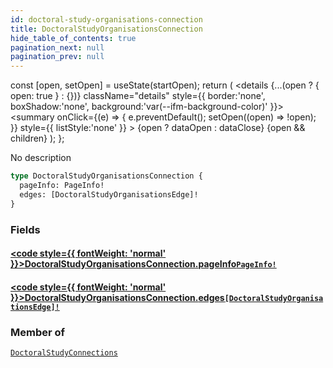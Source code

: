 ```yaml
---
id: doctoral-study-organisations-connection
title: DoctoralStudyOrganisationsConnection
hide_table_of_contents: true
pagination_next: null
pagination_prev: null
---
```







  const [open, setOpen] = useState(startOpen);
  return (
    <details {...(open ? { open: true } : {})} className="details" style={{ border:'none', boxShadow:'none', background:'var(--ifm-background-color)' }}>
      <summary
        onClick={(e) => {
          e.preventDefault();
          setOpen((open) => !open);
        }}
        style={{ listStyle:'none' }}
      >
      {open ? dataOpen : dataClose}
      </summary>
      {open && children}
    </details>
  );
};




No description


```graphql
type DoctoralStudyOrganisationsConnection {
  pageInfo: PageInfo!
  edges: [DoctoralStudyOrganisationsEdge]!
}
```




### Fields

#### [<code style={{ fontWeight: 'normal' }}>DoctoralStudyOrganisationsConnection.<b>pageInfo</b></code>](#)<Bullet />[`PageInfo!`](/cris/objects/page-info) <Badge class="secondary" text="non-null"/> <Badge class="secondary" text="object"/>
> 
> 

#### [<code style={{ fontWeight: 'normal' }}>DoctoralStudyOrganisationsConnection.<b>edges</b></code>](#)<Bullet />[`[DoctoralStudyOrganisationsEdge]!`](/cris/objects/doctoral-study-organisations-edge) <Badge class="secondary" text="non-null"/> <Badge class="secondary" text="object"/>
> 
> 



### Member of

[`DoctoralStudyConnections`](/cris/objects/doctoral-study-connections)  <Badge class="secondary" text="object"/>

